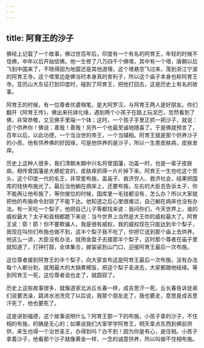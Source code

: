 ```yaml
---
---
---
```

title: 阿育王的沙子
---




佛经上记载了一个故事，佛过世百年后，印度有一个有名的阿育王，年轻的时候不信佛，中年以后开始信佛。他一生修了八万四千个佛塔，其中有一个塔，唐朝以后飞到中国来了，不晓得因为地震还是其他道理，这个塔悬空飞过来，落到浙江宁波的阿育王寺。这个塔里边是佛当时本身真的舍利子，所以这个庙子本身也称阿育王寺。亚历山大东征打到印度时，碰到了阿育王，把他打回去，这是历史上有名的故事。

阿育王的时候，有一位尊者优婆毱笔，是大阿罗汉，与阿育王两人是好朋友。你们翻开《阿育王传》，佛出来托钵化缘，遇到两个小孩子在路上玩泥巴，忽然看到了佛，非常恭敬，又见佛手里端一个钵；这时，一个孩子手里正抓一把沙子，就说：这个供养你！佛说：善哉！善哉！另外一个也最至诚地随喜了。于是佛就预言了，百年以后，以此功德，一个当治世的帝王，一个当辅相。阿育王就是那个供养沙子的小孩，他有供养佛的好因缘，可是他供养的是沙子，所以一生患皮肤病，皮肤发痒。

历史上这种人很多，我们清朝末期中兴名将曾国藩，功盖一时，也是一辈子皮肤病，相传曾国藩是大蟒蛇变的，皮肤痒抓得一片片掉下来。阿育王一生也吃这个苦头，这个印度一代的名王，非常爱布施，盖庙子、救济穷人、救济社会，结果把国库的钱快布施光了。最后当他躺在病床上，还要布施，左右的大臣去告诉太子，你不能再让他布施了，等你接位的时候，国库里一毛钱都没有，怎么办？所以大家就把他的布施命令封锁了不能下达。他知道之后心里很难过，自己躺在病床也没有办法。有一天吃一个梨子，他把自己儿子等都找来说：我问你们，今天世界上，谁的威权最大？太子和首相都跪下来说：当今世界上当然是大王你的威权最大了。阿育王说：耶！耶！你不要欺骗人，我是很有威权，我的威权现在只能达到半个梨子，我现在叫你们布施也做不到，这半个梨子我不吃了，你把它送到那个庙上去供养。他这么一讲，大臣没有办法，就用金盘子去接那半个梨子，这时那个尊者在庙子里就知道了，打钟打鼓，全体集合，披袈裟到山门口，迎接阿育王最后一次布施。

这位尊者接到阿育王的半个梨子，向大家宣布这是阿育王最后一次布施，没有办法每个人都分到，就用最大的大锅煮稀饭，把这个梨子丢进去，大家都跟他结缘。等到阿育王一死，这位尊者说也走了，就圆寂了。

历史上这些故事很多，就像道家北派丘长春一样，成吉思汗一死，丘长春告诉徒弟们说要洗澡，跳进水池洗完了以后说，我那个朋友走了，我也要走，意思是成吉思汗死了，他也要死了。

这是讲到福德，这个故事说明什么？阿育王那一下的布施，小孩子拿的沙子，不住相的布施，的确是无心的；如果说我们大家学学阿育王，明天拿点东西到佛前供供，来生也得一个治世圣王，办得到吗？办不到！因为你是有心，是住相。小孩子拿着沙子，他看那个沙子就像黄金一样，一念的诚意供养，所以叫做不住相布施。